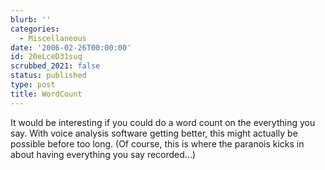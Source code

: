 ```yaml
---
blurb: ''
categories:
  - Miscellaneous
date: '2006-02-26T00:00:00'
id: 20eLceD31suq
scrubbed_2021: false
status: published
type: post
title: WordCount
---
```


It would be interesting if you could do a word count on the
everything you say. With voice analysis software getting better,
this might actually be possible before too long. (Of course, this
is where the paranois kicks in about having everything you say
recorded...)
